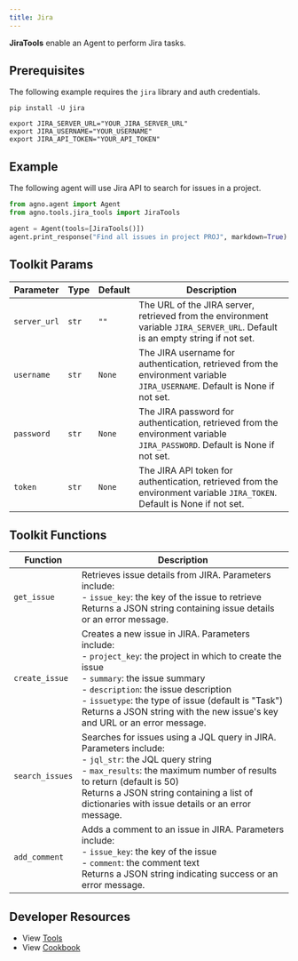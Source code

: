 ```yaml
---
title: Jira
---
```


**JiraTools** enable an Agent to perform Jira tasks.

## Prerequisites

The following example requires the `jira` library and auth credentials.

```shell
pip install -U jira
```

```shell
export JIRA_SERVER_URL="YOUR_JIRA_SERVER_URL"
export JIRA_USERNAME="YOUR_USERNAME"
export JIRA_API_TOKEN="YOUR_API_TOKEN"
```

## Example

The following agent will use Jira API to search for issues in a project.

```python cookbook/agent_concepts/tools/jira_tools.py
from agno.agent import Agent
from agno.tools.jira_tools import JiraTools

agent = Agent(tools=[JiraTools()])
agent.print_response("Find all issues in project PROJ", markdown=True)
```

## Toolkit Params

| Parameter    | Type  | Default | Description                                                                                                                   |
| ------------ | ----- | ------- | ----------------------------------------------------------------------------------------------------------------------------- |
| `server_url` | `str` | `""`    | The URL of the JIRA server, retrieved from the environment variable `JIRA_SERVER_URL`. Default is an empty string if not set. |
| `username`   | `str` | `None`  | The JIRA username for authentication, retrieved from the environment variable `JIRA_USERNAME`. Default is None if not set.    |
| `password`   | `str` | `None`  | The JIRA password for authentication, retrieved from the environment variable `JIRA_PASSWORD`. Default is None if not set.    |
| `token`      | `str` | `None`  | The JIRA API token for authentication, retrieved from the environment variable `JIRA_TOKEN`. Default is None if not set.      |

## Toolkit Functions

| Function        | Description                                                                                                                                                                                                                                                                                                                           |
| --------------- | ------------------------------------------------------------------------------------------------------------------------------------------------------------------------------------------------------------------------------------------------------------------------------------------------------------------------------------- |
| `get_issue`     | Retrieves issue details from JIRA. Parameters include:<br/>- `issue_key`: the key of the issue to retrieve<br/>Returns a JSON string containing issue details or an error message.                                                                                                                                                    |
| `create_issue`  | Creates a new issue in JIRA. Parameters include:<br/>- `project_key`: the project in which to create the issue<br/>- `summary`: the issue summary<br/>- `description`: the issue description<br/>- `issuetype`: the type of issue (default is "Task")<br/>Returns a JSON string with the new issue's key and URL or an error message. |
| `search_issues` | Searches for issues using a JQL query in JIRA. Parameters include:<br/>- `jql_str`: the JQL query string<br/>- `max_results`: the maximum number of results to return (default is 50)<br/>Returns a JSON string containing a list of dictionaries with issue details or an error message.                                             |
| `add_comment`   | Adds a comment to an issue in JIRA. Parameters include:<br/>- `issue_key`: the key of the issue<br/>- `comment`: the comment text<br/>Returns a JSON string indicating success or an error message.                                                                                                                                   |

## Developer Resources

- View [Tools](https://github.com/phidatahq/agno/blob/main/libs/agno/agno/tools/jira_tools.py)
- View [Cookbook](https://github.com/phidatahq/agno/blob/main/cookbook/agent_concepts/tools/jira_tools.py)
